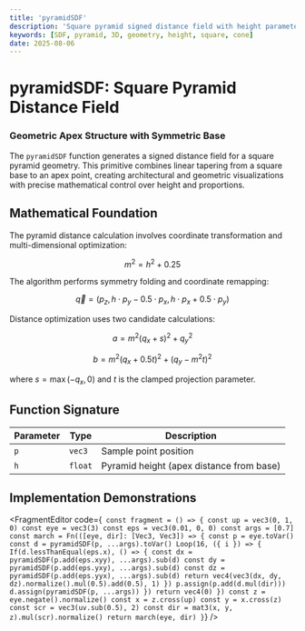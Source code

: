 ```yaml
---
title: 'pyramidSDF'
description: 'Square pyramid signed distance field with height parameter'
keywords: [SDF, pyramid, 3D, geometry, height, square, cone]
date: 2025-08-06
---
```



# pyramidSDF: Square Pyramid Distance Field

### Geometric Apex Structure with Symmetric Base

The `pyramidSDF` function generates a signed distance field for a square pyramid geometry. This primitive combines linear tapering from a square base to an apex point, creating architectural and geometric visualizations with precise mathematical control over height and proportions.

## Mathematical Foundation

The pyramid distance calculation involves coordinate transformation and multi-dimensional optimization:

$$
m^2 = h^2 + 0.25
$$

The algorithm performs symmetry folding and coordinate remapping:

$$
\vec{q} = (p_z, h \cdot p_y - 0.5 \cdot p_x, h \cdot p_x + 0.5 \cdot p_y)
$$

Distance optimization uses two candidate calculations:

$$
a = m^2(q_x + s)^2 + q_y^2
$$

$$
b = m^2(q_x + 0.5t)^2 + (q_y - m^2t)^2
$$

where $s = \max(-q_x, 0)$ and $t$ is the clamped projection parameter.

## Function Signature

| Parameter | Type    | Description                              |
| --------- | ------- | ---------------------------------------- |
| `p`       | `vec3`  | Sample point position                    |
| `h`       | `float` | Pyramid height (apex distance from base) |

## Implementation Demonstrations

<FragmentEditor
        code={`
const fragment = () => {
        const up = vec3(0, 1, 0)
        const eye = vec3(3)
        const eps = vec3(0.01, 0, 0)
        const args = [0.7]
        const march = Fn(([eye, dir]: [Vec3, Vec3]) => {
                const p = eye.toVar()
                const d = pyramidSDF(p, ...args).toVar()
                Loop(16, ({ i }) => {
                        If(d.lessThanEqual(eps.x), () => {
                                const dx = pyramidSDF(p.add(eps.xyy), ...args).sub(d)
                                const dy = pyramidSDF(p.add(eps.yxy), ...args).sub(d)
                                const dz = pyramidSDF(p.add(eps.yyx), ...args).sub(d)
                                return vec4(vec3(dx, dy, dz).normalize().mul(0.5).add(0.5), 1)
                        })
                        p.assign(p.add(d.mul(dir)))
                        d.assign(pyramidSDF(p, ...args))
                })
                return vec4(0)
        })
        const z = eye.negate().normalize()
        const x = z.cross(up)
        const y = x.cross(z)
        const scr = vec3(uv.sub(0.5), 2)
        const dir = mat3(x, y, z).mul(scr).normalize()
        return march(eye, dir)
}`}
/>
